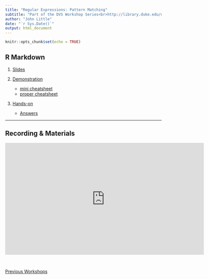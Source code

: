 ```yaml
---
title: "Regular Expressions: Pattern Matching"
subtitle: "Part of the DVS Workshop Series<br>http://library.duke.edu/data/news"
author: "John Little"
date: "`r Sys.Date()`"
output: html_document
---
```


```r
knitr::opts_chunk$set(echo = TRUE)
```

## R Markdown

1. [Slides](http://libjohn.github.io/regex/slides/)

1. [Demonstration](http://libjohn.github.io/regex/regex.html)
    + [mini cheatsheet](http://libjohn.github.io/regex/cheat-sheet.html)
    + [proper cheatsheet](https://www.cheatography.com/davechild/cheat-sheets/regular-expressions/)

1. [Hands-on](http://libjohn.github.io/regex/regex.html)
    + [Answers](http://libjohn.github.io/regex/answers.html)
    
---

## Recording & Materials

<iframe height="360" width="640" src="https://warpwire.duke.edu/w/XIgBAA/" frameborder="0" scrolling="0" allowfullscreen></iframe>

&nbsp;

[Previous Workshops](http://library.duke.edu/data/news/past-workshops)